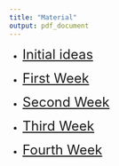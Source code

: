 ```yaml
---
title: "Material"
output: pdf_document
---
```


- <font size="5"> [Initial ideas](initial_ideas.html) </font>

- <font size="5"> [First Week](first_week/first_week.html) </font>
- <font size="5"> [Second Week]() </font>
- <font size="5"> [Third Week]() </font>
- <font size="5"> [Fourth Week]() </font>